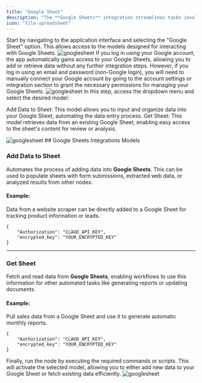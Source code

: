 ```yaml
---
title: "Google Sheet"
description: "The **Google Sheets** integration streamlines tasks involving spreadsheets by automating processes like reading, writing, and updating data. It connects directly with Google Sheets, allowing users to create workflows that handle spreadsheet operations without manual input. This makes data management more efficient, especially when dealing with large datasets, ensuring smooth collaboration and real-time updates. Whether it’s transferring data from other apps, performing analysis, or generating reports, this integration simplifies spreadsheet management within automated workflows."
icon: "file-spreadsheet"
---
```


<Steps>
  <Step title="Select Google Sheet in App">
   Start by navigating to the application interface and selecting the "Google Sheet" option. This allows access to the models designed for interacting with Google Sheets.
    <Frame>
     <img className="" src="/images/googlesheet/1.png" alt="googlesheet" />
    </Frame>
  </Step>
  <Step title="Integrate the Google Sheet Account">
 If you log in using your Google account, the app automatically gains access to your Google Sheets, allowing you to add or retrieve data without any further integration steps. However, if you log in using an email and password (non-Google login), you will need to manually connect your Google account by going to the account settings or integration section to grant the necessary permissions for managing your Google Sheets.
    <Frame>
     <img className="" src="/images/googlesheet/2.png" alt="googlesheet" />
    </Frame>
  </Step>
  <Step title="Choose Models in Dropdown">
In this step, access the dropdown menu and select the desired model:

Add Data to Sheet: This model allows you to input and organize data into your Google Sheet, automating the data entry process.
Get Sheet: This model retrieves data from an existing Google Sheet, enabling easy access to the sheet's content for review or analysis.

<Frame>
  <img className="" src="/images/googlesheet/2.png" alt="googlesheet" />
</Frame>
## Google Sheets Integrations Models

### Add Data to Sheet

Automates the process of adding data into **Google Sheets**. This can be used to populate sheets with form submissions, extracted web data, or analyzed results from other nodes.

#### Example:

Data from a website scraper can be directly added to a Google Sheet for tracking product information or leads.

```
{
    "Authorization": "CLAUD_API_KEY",
    "encrypted_key": "YOUR_ENCRYPTED_KEY"
}
```

---

### Get Sheet

Fetch and read data from **Google Sheets**, enabling workflows to use this information for other automated tasks like generating reports or updating documents.

#### Example:

Pull sales data from a Google Sheet and use it to generate automatic monthly reports.

```
{
    "Authorization": "CLAUD_API_KEY",
    "encrypted_key": "YOUR_ENCRYPTED_KEY"
}
```

  </Step>
   <Step title="Run the Node">
 Finally, run the node by executing the required commands or scripts. This will activate the selected model, allowing you to either add new data to your Google Sheet or fetch existing data efficiently.
    <Frame>
     <img className="" src="/images/googlesheet/3.png" alt="googlesheet" />
    </Frame>
  </Step>
</Steps>
